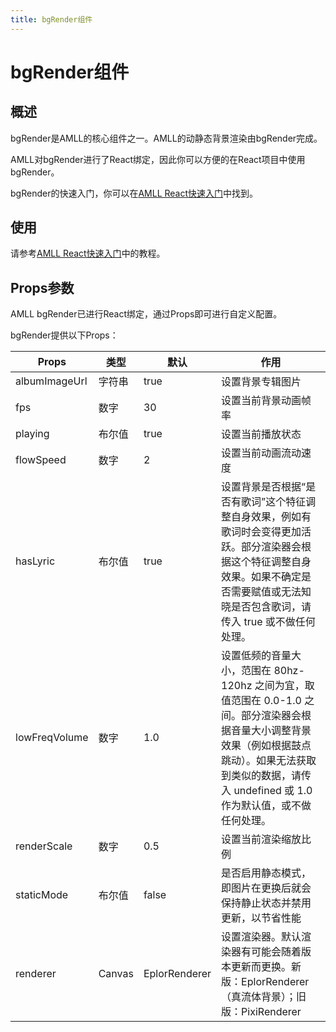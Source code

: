 ```yaml
---
title: bgRender组件
---
```


# bgRender组件

## 概述

bgRender是AMLL的核心组件之一。AMLL的动静态背景渲染由bgRender完成。

AMLL对bgRender进行了React绑定，因此你可以方便的在React项目中使用bgRender。

bgRender的快速入门，你可以在[AMLL React快速入门](./quick-start)中找到。

## 使用

请参考[AMLL React快速入门](./quick-start)中的教程。

## Props参数

AMLL bgRender已进行React绑定，通过Props即可进行自定义配置。

bgRender提供以下Props：

| Props | 类型 | 默认 | 作用 |
| --- | --- | --- | --- |
| albumImageUrl | 字符串 | true  | 设置背景专辑图片 |
| fps | 数字 | 30  | 设置当前背景动画帧率 |
| playing | 布尔值 | true | 设置当前播放状态 |
| flowSpeed | 数字 | 2 | 设置当前动画流动速度 |
| hasLyric | 布尔值 | true | 设置背景是否根据“是否有歌词”这个特征调整自身效果，例如有歌词时会变得更加活跃。部分渲染器会根据这个特征调整自身效果。如果不确定是否需要赋值或无法知晓是否包含歌词，请传入 true 或不做任何处理。 |
| lowFreqVolume | 数字 | 1.0  | 设置低频的音量大小，范围在 80hz-120hz 之间为宜，取值范围在 0.0-1.0 之间。部分渲染器会根据音量大小调整背景效果（例如根据鼓点跳动）。如果无法获取到类似的数据，请传入 undefined 或 1.0 作为默认值，或不做任何处理。 |
| renderScale | 数字 | 0.5 | 设置当前渲染缩放比例 |
| staticMode | 布尔值 | false | 是否启用静态模式，即图片在更换后就会保持静止状态并禁用更新，以节省性能 |
| renderer | Canvas | EplorRenderer | 设置渲染器。默认渲染器有可能会随着版本更新而更换。新版：EplorRenderer（真流体背景）；旧版：PixiRenderer |